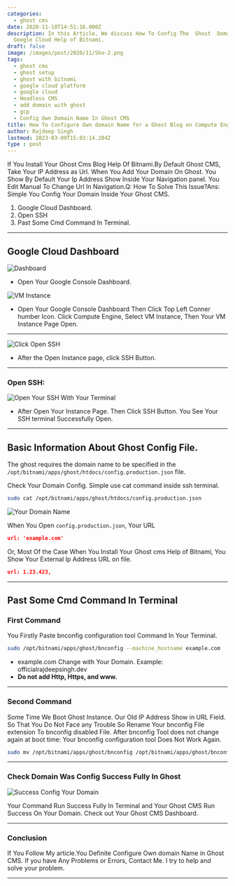 ```yaml
---
categories:
  - ghost cms
date: 2020-11-18T14:51:16.000Z
description: In this Article, We discuss How To Config The  Ghost  Domain Url in your
  Google Cloud Help of Bitnami.
draft: false
image: /images/post/2020/11/Sho-2.png
tags:
  - ghost cms
  - ghost setup
  - ghost with bitnami
  - google cloud platform
  - google cloud
  - Headless CMS
  - add domain with ghost
  - gcp
  - Config Own Domain Name In Ghost CMS
title: How To Configure Own domain Name for a Ghost Blog on Compute Engine?
author: Rajdeep Singh
lastmod: 2023-03-09T15:03:14.284Z
type : post
---
```


If You Install Your Ghost Cms Blog Help Of Bitnami.By Default Ghost CMS, Take
Your IP Address as Url. When You Add Your Domain On Ghost. You Show By Default
Your Ip Address Show Inside Your Navigation panel. You Edit Manual To Change
Url In Navigation.Q: How To Solve This Issue?Ans: Simple You Config Your Domain
Inside Your Ghost CMS.

1. Google Cloud Dashboard.
2. Open SSH
3. Past Some Cmd Command In Terminal.

---

## Google Cloud Dashboard

![Dashboard](/images/post/2020/11/Google-Console-1.png "Dashboard")

- Open Your Google Console Dashboard.

![VM Instance](/images/post/2020/11/GCP-Dmain-1.png "VM Instance")

- Open Your Google Console Dashboard Then Click Top Left Conner humber Icon.
  Click Compute Engine, Select VM Instance, Then Your VM Instance Page Open.

---

![Click Open SSH](/images/post/2020/11/Ghost-SSH-.png "Click Open SSH")

- After the Open Instance page, click SSH Button.

---

### Open SSH:

![Open Your SSH With Your Terminal](/images/post/2020/11/open-new-SSH.png "Open Your SSH With Your Terminal")

- After Open Your Instance Page. Then Click SSH Button. You See Your SSH
  terminal Successfully Open.

---

## Basic Information About Ghost Config File.

The ghost requires the domain name to be specified in the
`/opt/bitnami/apps/ghost/htdocs/config.production.json` file.

Check Your Domain Config. Simple use cat command inside ssh terminal.

```bash
sudo cat /opt/bitnami/apps/ghost/htdocs/config.production.json
```

![Your Domain Name](/images/post/2020/11/cat-Command.png "Your Domain Name")

When You Open `config.production.json`, Your URL

```json
url: 'example.com'
```

Or, Most Of the Case When You Install Your Ghost cms Help of Bitnami, You Show
Your External Ip Address URL on file.

```json
url: 1.23.423,
```

---

## Past Some Cmd Command In Terminal

### First Command

You Firstly Paste bnconfig configuration tool Command In Your Terminal.

```bash
sudo /opt/bitnami/apps/ghost/bnconfig --machine_hostname example.com
```

- example.com Change with Your Domain. Example: officialrajdeepsingh.dev
- **Do not add Http, Https, and www.**

---

### Second Command

Some Time We Boot Ghost Instance. Our Old IP Address Show in URL Field. So That
You Do Not Face any Trouble So Rename Your bnconfig File extension To
bnconfig disabled File. After bnconfig Tool does not change again at boot time:
Your bnconfig configuration tool Does Not Work Again.

```bash
sudo mv /opt/bitnami/apps/ghost/bnconfig /opt/bitnami/apps/ghost/bnconfig.disabled
```

---

### Check Domain Was Config Success Fully In Ghost

![Success Config Your Domain](/images/post/2020/11/SuccessFULL-Config-Domain.png.png "Success Config Your Domain")

Your Command Run Success Fully In Terminal and Your Ghost CMS Run Success On
Your Domain. Check out Your Ghost CMS Dashboard.

---

### Conclusion

If You Follow My article.You Definite Configure Own domain Name in Ghost CMS. If
you have Any Problems or Errors, Contact Me. I try to help and solve your
problem.

---
